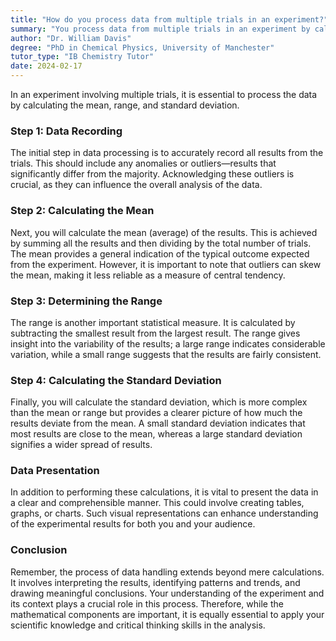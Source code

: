 ```yaml
---
title: "How do you process data from multiple trials in an experiment?"
summary: "You process data from multiple trials in an experiment by calculating the mean, range, and standard deviation."
author: "Dr. William Davis"
degree: "PhD in Chemical Physics, University of Manchester"
tutor_type: "IB Chemistry Tutor"
date: 2024-02-17
---
```


In an experiment involving multiple trials, it is essential to process the data by calculating the mean, range, and standard deviation.

### Step 1: Data Recording
The initial step in data processing is to accurately record all results from the trials. This should include any anomalies or outliers—results that significantly differ from the majority. Acknowledging these outliers is crucial, as they can influence the overall analysis of the data.

### Step 2: Calculating the Mean
Next, you will calculate the mean (average) of the results. This is achieved by summing all the results and then dividing by the total number of trials. The mean provides a general indication of the typical outcome expected from the experiment. However, it is important to note that outliers can skew the mean, making it less reliable as a measure of central tendency.

### Step 3: Determining the Range
The range is another important statistical measure. It is calculated by subtracting the smallest result from the largest result. The range gives insight into the variability of the results; a large range indicates considerable variation, while a small range suggests that the results are fairly consistent.

### Step 4: Calculating the Standard Deviation
Finally, you will calculate the standard deviation, which is more complex than the mean or range but provides a clearer picture of how much the results deviate from the mean. A small standard deviation indicates that most results are close to the mean, whereas a large standard deviation signifies a wider spread of results.

### Data Presentation
In addition to performing these calculations, it is vital to present the data in a clear and comprehensible manner. This could involve creating tables, graphs, or charts. Such visual representations can enhance understanding of the experimental results for both you and your audience.

### Conclusion
Remember, the process of data handling extends beyond mere calculations. It involves interpreting the results, identifying patterns and trends, and drawing meaningful conclusions. Your understanding of the experiment and its context plays a crucial role in this process. Therefore, while the mathematical components are important, it is equally essential to apply your scientific knowledge and critical thinking skills in the analysis.
    